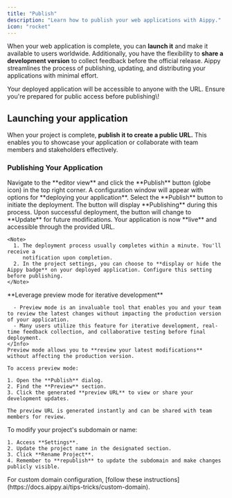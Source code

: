 ```yaml
---
title: "Publish"
description: "Learn how to publish your web applications with Aippy."
icon: "rocket"
---
```


When your web application is complete, you can **launch it** and make it available to users worldwide. Additionally, you have the flexibility to **share a development version** to collect feedback before the official release. Aippy streamlines the process of publishing, updating, and distributing your applications with minimal effort.

<Tip>
  Your deployed application will be accessible to anyone with the URL. Ensure
  you're prepared for public access before publishing\!
</Tip>

## Launching your application

When your project is complete, **publish it to create a public URL.** This enables you to showcase your application or collaborate with team members and stakeholders effectively.

### Publishing Your Application

<Steps>
  <Step title="Step 1">
    Navigate to the **editor view** and click the **Publish** button (globe icon) in the top right corner.

  </Step>
  <Step title="Step 2">
    A configuration window will appear with options for **deploying your application**.
  </Step>
  <Step title="Step 3">
    Select the **Publish** button to initiate the deployment. The button will display **Publishing** during this process.

  </Step>
  <Step title="Step 4">
    Upon successful deployment, the button will change to **Update** for future modifications.

  </Step>
  <Step title="Step 5">
    Your application is now **live** and accessible through the provided URL.

    <Note>
      1. The deployment process usually completes within a minute. You'll receive a
         notification upon completion.
      2. In the project settings, you can choose to **display or hide the Aippy badge** on your deployed application. Configure this setting before publishing.
    </Note>
  </Step>
  <Step title="Step 6">
    <Info>
      **Leverage preview mode for iterative development**

      - Preview mode is an invaluable tool that enables you and your team to review the latest changes without impacting the production version of your application.
      - Many users utilize this feature for iterative development, real-time feedback collection, and collaborative testing before final deployment.
    </Info>
    Preview mode allows you to **review your latest modifications** without affecting the production version.

    To access preview mode:

    1. Open the **Publish** dialog.
    2. Find the **Preview** section.
    3. Click the generated **preview URL** to view or share your development updates.

    The preview URL is generated instantly and can be shared with team members for review.

  </Step>
  <Step title="Step 7">
    To modify your project's subdomain or name:

    1. Access **Settings**.
    2. Update the project name in the designated section.
    3. Click **Rename Project**.
    4. Remember to **republish** to update the subdomain and make changes publicly visible.
  </Step>
  <Step title="Step 8">
    For custom domain configuration, [follow these instructions](https://docs.aippy.ai/tips-tricks/custom-domain).
  </Step>
</Steps>
